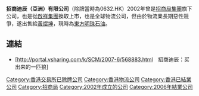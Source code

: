 '''招商迪辰（亞洲）有限公司'''（除牌當時為0632.HK）2002年曾是[[招商局集團|招商局集團]]旗下公司，也是從[[啟祥集團|啟祥集團]]換取上市，也是全球物流公司，但由於物流業長期惡性競爭，遂出售給[[黃煜坤|黃煜坤]]，現時為[[東方明珠石油|東方明珠石油]]。

== 連結 ==
*[http://portal.vsharing.com/k/SCM/2007-6/568883.html　招商迪辰：买出来的一匹狼]

[[Category:香港交易所已除牌公司|Category:香港交易所已除牌公司]]
[[Category:香港物流公司|Category:香港物流公司]]
[[Category:香港已結業公司|Category:香港已結業公司]]
[[Category:招商局|Category:招商局]]
[[Category:2002年成立的公司|Category:2002年成立的公司]]
[[Category:2006年結業公司|Category:2006年結業公司]]